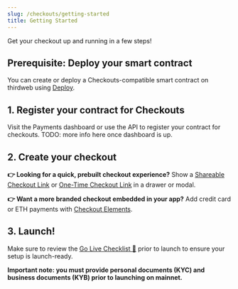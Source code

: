 ```yaml
---
slug: /checkouts/getting-started
title: Getting Started
---
```


Get your checkout up and running in a few steps!

## Prerequisite: Deploy your smart contract

You can create or deploy a Checkouts-compatible smart contract on thirdweb using [Deploy](https://thirdweb.com/dashboard/contracts/deploy).

## 1. Register your contract for Checkouts

Visit the Payments dashboard or use the API to register your contract for checkouts. TODO: more info here once dashboard is up.

## 2. Create your checkout

**👉 Looking for a quick, prebuilt checkout experience?**
Show a [Shareable Checkout Link](ref:shareable-checkout-links) or [One-Time Checkout Link](ref:one-time-checkout-links) in a drawer or modal.

**👉 Want a more branded checkout embedded in your app?**
Add credit card or ETH payments with [Checkout Elements](ref:checkout-elements).

## 3. Launch!

Make sure to review the [Go Live Checklist 🚀](ref:go-live-checklist) prior to launch to ensure your setup is launch-ready.

**Important note: you must provide personal documents (KYC) and business documents (KYB) prior to launching on mainnet.**
